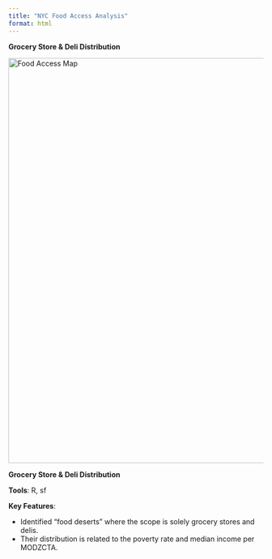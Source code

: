 ```yaml
---
title: "NYC Food Access Analysis"
format: html
---
```



**Grocery Store & Deli Distribution**



![Food Access Map](../pictures/fac_income.jpeg){.rounded .shadow width="800px"}\


**Grocery Store & Deli Distribution**

**Tools**: R, sf

**Key Features**:

-   Identified "food deserts" where the scope is solely grocery stores and delis. 
-   Their distribution is related to the poverty rate and median income per MODZCTA.
